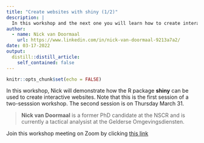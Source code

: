 ```yaml
---
title: "Create websites with shiny (1/2)"
description: |
  In this workshop and the next one you will learn how to create interactive web content (i.e. websites) with the shiny package.
author:
  - name: Nick van Doormaal
    url: https://www.linkedin.com/in/nick-van-doormaal-9213a7a2/
date: 03-17-2022
output:
  distill::distill_article:
    self_contained: false
---
```



```r
knitr::opts_chunk$set(echo = FALSE)
```

In this workshop, Nick will demonstrate how the R package **shiny** can be used to create interactive websites. Note that this is the first session of a two-sesssion workshop. The second session is on Thursday March 31.

> **Nick van Doormaal** is a former PhD candidate at the NSCR and is currently a tactical analysist at the Gelderse Omgevingsdiensten.

Join this workshop meeting on Zoom by clicking [this link](
https://us02web.zoom.us/j/87228936745?pwd=NTcrU1R0ZjE4c3FHUkNFVnE3NVBFdz09)




